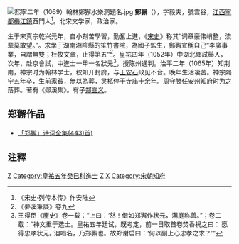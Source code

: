[[File:熙寧二年（1069）翰林鄭獬水樂洞題名.jpg|thumb]]
'''鄭獬'''（{{bd|1022年||1072年||Z}}），字毅夫，號雲谷，[[江西|江西]][[寧都|寧都]][[梅江鎮|梅江鎮]]西門人<ref>《宋史·列传本传》作安陆</ref>。北宋文学家，政治家。

生于宋真宗乾兴元年，自小刻苦學習，勤奮上進，《[[宋史|宋史]]》称其“词章豪伟峭整，流辈莫敢望。”。求學于湖南湘陰縣的笙竹書院，為國子監生，鄭獬宣稱自己“李廣事業，自謂無雙；杜牧文章，止得第五”<ref>《夢溪筆談》卷九</ref>。皇祐四年（1052年）中湖北鄉試舉人，次年，赴京會試，中進士一甲一名狀元<ref>王得臣《麈史》卷一载：“上曰：‘然！借如郑獬作状元，满庭称善。”；卷二载：“神文重于选士。皇祐五年廷试，既考定，前一日取首卷焚香祝之曰：‘愿得忠孝状元。’洎唱名，乃郑獬也。故郑谢启曰：‘何以副上心忠孝之求？’”</ref>，授陈州通判。治平二年（1065年）知荆南，神宗时为翰林学士，权知开封府，与[[王安石|王安石]]政见不合。晚年生活凄苦。神宗熙宁五年卒，生前家貧，無以為葬，灵柩停于寺庙十余年。[[周守滕|周守滕]]任安州知府时为之落葬。著有《郧溪集》。有子[[郑宣义|郑宣义]]。

==郑獬作品==
* [https://www.shicimingju.com/chaxun/zuozhe/1483_15.html 「郑獬」诗词全集(443)首)]


==注釋==
{{reflist}}

[[Category:宋朝狀元|Z]]
[[Category:皇祐五年癸巳科進士|Category:皇祐五年癸巳科進士]]
[[Category:宁都人|Z]]
[[Category:鄭姓|X]]
[[Category:宋朝知府|Category:宋朝知府]]